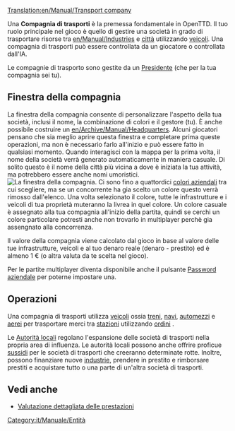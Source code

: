 [[Translation:en/Manual/Transport company]]

Una '''Compagnia di trasporti''' è la premessa fondamentale in OpenTTD. Il tuo ruolo principale nel gioco è quello di gestire una società in grado di trasportare risorse tra [[en/Manual/Industries]] e [[it/Manuale/Città|città]] utilizzando [[it/Manuale/Veicoli|veicoli]]. Una compagnia di trasporti può essere controllata da un giocatore o controllata dall'IA.

Le compagnie di trasporto sono gestite da un [[it/Presidente|Presidente]] (che per la tua compagnia sei tu).

== Finestra della compagnia ==
La finestra della compagnia consente di personalizzare l'aspetto della tua società, inclusi il nome, la combinazione di colori e il gestore (tu). È anche possibile costruire un [[en/Archive/Manual/Headquarters]]. Alcuni giocatori pensano che sia meglio aprire questa finestra e completare prima queste operazioni, ma non è necessario farlo all'inizio e può essere fatto in qualsiasi momento. Quando interagisci con la mappa per la prima volta, il nome della società verrà generato automaticamente in maniera casuale. Di solito questo è il nome della città più vicina a dove è iniziata la tua attività, ma potrebbero essere anche nomi umoristici.
[[File:it/Manual/Companywindow.png|center|frame|La finestra della compagnia.]]
Ci sono fino a quattordici [[it/Colori aziendali|colori aziendali]] tra cui scegliere, ma se un concorrente ha gia scelto un colore questo verrà rimosso dall'elenco. Una volta selezionato il colore, tutte le infrastrutture e i veicoli di tua proprietà muteranno la livrea in quel colore. Un colore casuale è assegnato alla tua compagnia all'inizio della partita, quindi se cerchi un colore particolare potresti anche non trovarlo in multiplayer perchè gia assengnato alla concorrenza.

Il valore della compagnia viene calcolato dal gioco in base al valore delle tue infrastrutture, veicoli e al tuo denaro reale (denaro - prestito) ed è almeno 1 € (o altra valuta da te scelta nel gioco).

Per le partite multiplayer diventa disponibile anche il pulsante [[it/Password aziendale|Password aziendale]] per poterne impostare una.

== Operazioni ==
Una compagnia di trasporti utilizza [[it/Manuale/Veicoli|veicoli]] ossia [[it/Manuale/Treni|treni]], [[it/Navi|navi]], [[it/Manuale/Automezzi|automezzi]] e [[it/Manuale/Aerei|aerei]] per trasportare merci tra [[it/Manuale/Stazioni|stazioni]] utilizzando [[it/Manuale/Ordini|ordini]] .

Le [[it/Manuale/Autorità locali|Autorità locali]] regolano l'espansione delle società di trasporti nella propria area di influenza. Le autorità locali possono anche offrire proficue [[en/Sovvenzioni|sussidi]] per le società di trasporti che creeranno determinate rotte. Inoltre, possono finanziare nuove [[it/Industrie|industrie]], prendere in prestito e rimborsare prestiti e acquistare tutto o una parte di un'altra società di trasporti.

== Vedi anche ==
* [[it/Manuale/Valutazione dettagliata prestazioni|Valutazione dettagliata delle prestazioni]]

[[Category:it/Manuale/Entità]]
